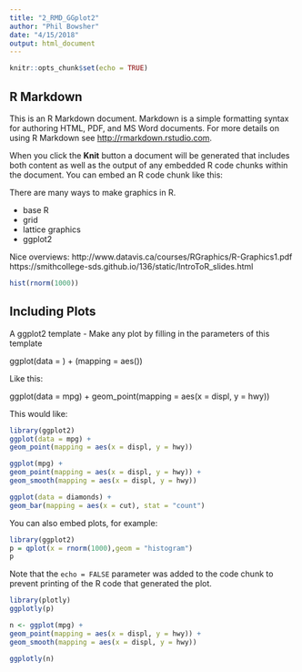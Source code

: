 ```yaml
---
title: "2_RMD_GGplot2"
author: "Phil Bowsher"
date: "4/15/2018"
output: html_document
---
```


```r
knitr::opts_chunk$set(echo = TRUE)
```

## R Markdown

This is an R Markdown document. Markdown is a simple formatting syntax for authoring HTML, PDF, and MS Word documents. For more details on using R Markdown see <http://rmarkdown.rstudio.com>.

When you click the **Knit** button a document will be generated that includes both content as well as the output of any embedded R code chunks within the document. You can embed an R code chunk like this:

There are many ways to make graphics in R.

- base R
- grid
- lattice graphics
- ggplot2

Nice overviews:
http://www.datavis.ca/courses/RGraphics/R-Graphics1.pdf
https://smithcollege-sds.github.io/136/static/IntroToR_slides.html

```r
hist(rnorm(1000))
```


## Including Plots

A ggplot2 template - Make any plot by filling in the parameters of this template

ggplot(data = <DATA>) +
<GEOM_FUNCTION>(mapping = aes(<MAPPINGS>))

Like this:

ggplot(data = mpg) +
geom_point(mapping = aes(x = displ, y = hwy))

This would like:

```r
library(ggplot2)
ggplot(data = mpg) +
geom_point(mapping = aes(x = displ, y = hwy))
```

```r
ggplot(mpg) +
geom_point(mapping = aes(x = displ, y = hwy)) +
geom_smooth(mapping = aes(x = displ, y = hwy))
```

```r
ggplot(data = diamonds) +
geom_bar(mapping = aes(x = cut), stat = "count")
```


You can also embed plots, for example:

```r
library(ggplot2)
p = qplot(x = rnorm(1000),geom = "histogram")
p
```

Note that the `echo = FALSE` parameter was added to the code chunk to prevent printing of the R code that generated the plot.

```r
library(plotly)
ggplotly(p)
```
```r
n <- ggplot(mpg) +
geom_point(mapping = aes(x = displ, y = hwy)) +
geom_smooth(mapping = aes(x = displ, y = hwy))

ggplotly(n)
```

